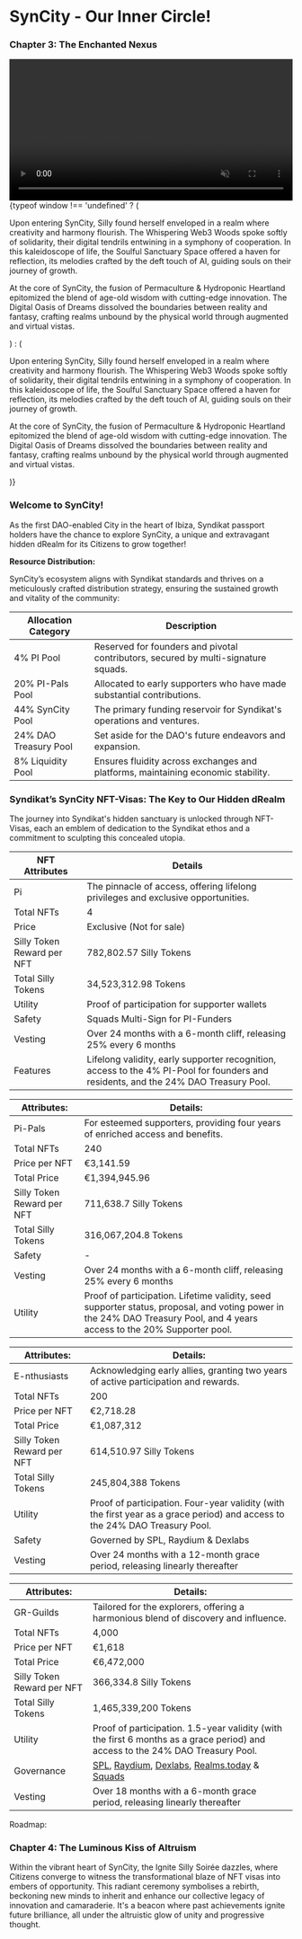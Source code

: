 
# SynCity - Our Inner Circle!

### **Chapter 3: The Enchanted Nexus**

<div className={styles.videoSection}>
  <div className={styles.videoWrapper}>
    <video src="/yaqwer.mp4" autoPlay muted loop width="100%" height="auto" />
    <div className={styles.videoCredits}>
    [©](https://www.thevisualdome.com/)
    </div>
  </div>
  <div className={styles.textWrapper}>
    {typeof window !== 'undefined' ? (
      <p>
Upon entering SynCity, Silly found herself enveloped in a realm where creativity and harmony flourish. The Whispering Web3 Woods spoke softly of solidarity, their digital tendrils entwining in a symphony of cooperation. In this kaleidoscope of life, the Soulful Sanctuary Space offered a haven for reflection, its melodies crafted by the deft touch of AI, guiding souls on their journey of growth.

At the core of SynCity, the fusion of Permaculture & Hydroponic Heartland epitomized the blend of age-old wisdom with cutting-edge innovation. The Digital Oasis of Dreams dissolved the boundaries between reality and fantasy, crafting realms unbound by the physical world through augmented and virtual vistas.
      </p>
    ) : (
      <p suppressHydrationWarning={true}>
Upon entering SynCity, Silly found herself enveloped in a realm where creativity and harmony flourish. The Whispering Web3 Woods spoke softly of solidarity, their digital tendrils entwining in a symphony of cooperation. In this kaleidoscope of life, the Soulful Sanctuary Space offered a haven for reflection, its melodies crafted by the deft touch of AI, guiding souls on their journey of growth.

At the core of SynCity, the fusion of Permaculture & Hydroponic Heartland epitomized the blend of age-old wisdom with cutting-edge innovation. The Digital Oasis of Dreams dissolved the boundaries between reality and fantasy, crafting realms unbound by the physical world through augmented and virtual vistas.
      </p>
    )}
  </div>
</div>

### Welcome to SynCity!

As the first DAO-enabled City in the heart of Ibiza, Syndikat passport holders have the chance to explore SynCity, a unique and extravagant hidden dRealm for its Citizens to grow together!

**Resource Distribution:**

SynCity’s ecosystem aligns with Syndikat standards and thrives on a meticulously crafted distribution strategy, ensuring the sustained growth and vitality of the community:

| Allocation Category | Description |
| --- | --- |
| 4% PI Pool | Reserved for founders and pivotal contributors, secured by multi-signature squads. |
| 20% PI-Pals Pool | Allocated to early supporters who have made substantial contributions. |
| 44% SynCity Pool | The primary funding reservoir for Syndikat's operations and ventures. |
| 24% DAO Treasury Pool | Set aside for the DAO's future endeavors and expansion. |
| 8% Liquidity Pool | Ensures fluidity across exchanges and platforms, maintaining economic stability. |

### 

### **Syndikat’s SynCity NFT-Visas: The Key to Our Hidden dRealm**

The journey into Syndikat's hidden sanctuary is unlocked through NFT-Visas, each an emblem of dedication to the Syndikat ethos and a commitment to sculpting this concealed utopia.

| NFT Attributes | Details |
| --- | --- |
| Pi | The pinnacle of access, offering lifelong privileges and exclusive opportunities. |
| Total NFTs | 4 |
| Price | Exclusive (Not for sale) |
| Silly Token Reward per NFT | 782,802.57 Silly Tokens |
| Total Silly Tokens | 34,523,312.98 Tokens |
| Utility | Proof of participation for supporter wallets |
| Safety | Squads Multi-Sign for PI-Funders |
| Vesting | Over 24 months with a 6-month cliff, releasing 25% every 6 months |
| Features | Lifelong validity, early supporter recognition, access to the 4% PI-Pool for founders and residents, and the 24% DAO Treasury Pool. |

| Attributes: | Details: |
| --- | --- |
| Pi-Pals | For esteemed supporters, providing four years of enriched access and benefits. |
| Total NFTs | 240 |
| Price per NFT | €3,141.59 |
| Total Price | €1,394,945.96 |
| Silly Token Reward per NFT | 711,638.7 Silly Tokens |
| Total Silly Tokens | 316,067,204.8 Tokens |
| Safety | - |
| Vesting | Over 24 months with a 6-month cliff, releasing 25% every 6 months |
| Utility | Proof of participation. Lifetime validity, seed supporter status, proposal, and voting power in the 24% DAO Treasury Pool, and 4 years access to the 20% Supporter pool. |

| Attributes: | Details: |
| --- | --- |
| E-nthusiasts | Acknowledging early allies, granting two years of active participation and rewards. |
| Total NFTs | 200 |
| Price per NFT | €2,718.28 |
| Total Price | €1,087,312 |
| Silly Token Reward per NFT | 614,510.97 Silly Tokens |
| Total Silly Tokens | 245,804,388 Tokens |
| Utility | Proof of participation. Four-year validity (with the first year as a grace period) and access to the 24% DAO Treasury Pool. |
| Safety | Governed by SPL, Raydium & Dexlabs |
| Vesting | Over 24 months with a 12-month grace period, releasing linearly thereafter |

| Attributes: | Details: |
| --- | --- |
| GR-Guilds | Tailored for the explorers, offering a harmonious blend of discovery and influence. |
| Total NFTs | 4,000 |
| Price per NFT | €1,618 |
| Total Price | €6,472,000 |
| Silly Token Reward per NFT | 366,334.8 Silly Tokens |
| Total Silly Tokens | 1,465,339,200 Tokens |
| Utility | Proof of participation. 1.5-year validity (with the first 6 months as a grace period) and access to the 24% DAO Treasury Pool. |
| Governance | [SPL](https://spl.solana.com/token), [Raydium](http://raydium.io/), [Dexlabs](http://dexlabs.so/), [Realms.today](http://realms.today/) & [Squads](https://squads.so/) |
| Vesting | Over 18 months with a 6-month grace period, releasing linearly thereafter |
Roadmap:

### **Chapter 4: The Luminous Kiss of Altruism**

Within the vibrant heart of SynCity, the Ignite Silly Soirée dazzles, where Citizens converge to witness the transformational blaze of NFT visas into embers of opportunity. This radiant ceremony symbolises a rebirth, beckoning new minds to inherit and enhance our collective legacy of innovation and camaraderie. It's a beacon where past achievements ignite future brilliance, all under the altruistic glow of unity and progressive thought.